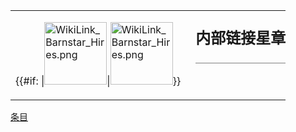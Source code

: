 {| style="border: 1px solid {{{border|gray}}}; background-color: {{{color|#ffffff}}};"
|rowspan="2" valign="middle" | {{#if: {{ifequal|{{{2}}}|alt}}|[[File:WikiLink Barnstar Hires.png|100px]]|[[File:WikiLink_Barnstar_Hires.png|100px]]}}

|rowspan="2" |
|style="font-size: x-large; padding: 0; vertical-align: middle; height: 1.1em;" | '''内部链接星章'''
|-
|style="vertical-align: middle; border-top: 1px solid gray;" | {{{1}}}
|}

<noinclude>
[[Category:维基星章模板|条目]]</noinclude>